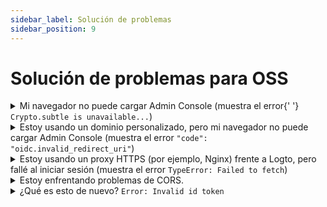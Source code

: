 ```yaml
---
sidebar_label: Solución de problemas
sidebar_position: 9
---
```


# Solución de problemas para OSS

<details>

<summary>
  Mi navegador no puede cargar Admin Console (muestra el error{' '}
  <code>Crypto.subtle is unavailable...</code>)
</summary>

Admin Console utiliza [Web Crypto API](https://developer.mozilla.org/en-US/docs/Web/API/Web_Crypto_API), que requiere [contextos seguros](https://developer.mozilla.org/en-US/docs/Web/Security/Secure_Contexts), es decir, HTTPS o HTTP con `localhost`.

Si utilizas HTTP con una dirección IP o un dominio personalizado, el navegador no puede cargar Admin Console.

</details>

<details>

<summary>
  Estoy usando un dominio personalizado, pero mi navegador no puede cargar Admin Console (muestra el
  error <code>"code": "oidc.invalid_redirect_uri"</code>)
</summary>

Si estás utilizando un dominio personalizado en lugar de `localhost`, necesitas establecer la variable de entorno `ENDPOINT` a la URL de Logto. Esto se debe al requisito estricto de URI de redirección en OIDC. Consulta [Configuración](/concepts/core-service/configuration/) para más detalles.

</details>

<details>

<summary>
  Estoy usando un proxy HTTPS (por ejemplo, Nginx) frente a Logto, pero fallé al iniciar sesión
  (muestra el error <code>TypeError: Failed to fetch</code>)
</summary>

- Primero, asegúrate de haber establecido la variable de entorno del nodo `TRUST_PROXY_HEADER` a `true`. Consulta [Configuración](/concepts/core-service/configuration/#using-a-https-proxy) para más detalles.
- Además, necesitas establecer el encabezado `X-Forwarded-Proto` a `https` en la configuración de tu proxy. Consulta [Confiando en proxies de descarga de TLS](https://github.com/panva/node-oidc-provider/blob/main/docs/README.md#trusting-tls-offloading-proxies) para más detalles.

</details>

<details>

<summary>Estoy enfrentando problemas de CORS.</summary>

- Si `ADMIN_ENDPOINT` no está especificado, `localhost:[admin-port]` tendrá permitido realizar Cross-Origin Resource Sharing (CORS) en Logto.
- Si `ADMIN_ENDPOINT` está especificado, solo se permitirán solicitudes desde el origen de `ADMIN_ENDPOINT`.

</details>

<details>

<summary>
  ¿Qué es esto de nuevo? <code>Error: Invalid id token</code>
</summary>

Si no estás alterando tus tokens, en la mayoría de los casos esto es causado por una desincronización del tiempo entre tu servidor y el cliente. Sincroniza el tiempo en ambos, tu servidor y cliente, e intenta de nuevo.

</details>
